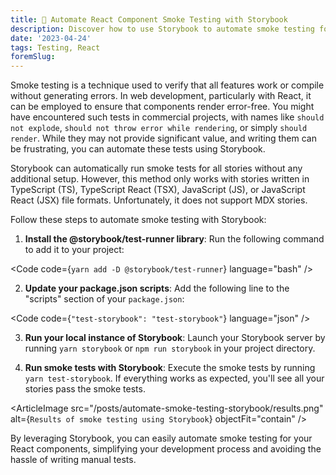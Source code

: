 ```yaml
---
title: 🌟 Automate React Component Smoke Testing with Storybook
description: Discover how to use Storybook to automate smoke testing for your React components, eliminating the need for manual testing and streamlining your development process.
date: '2023-04-24'
tags: Testing, React
foremSlug: 
---
```


Smoke testing is a technique used to verify that all features work or compile without generating errors. In web development, particularly with React, it can be employed to ensure that components render error-free. You might have encountered such tests in commercial projects, with names like `should not explode`, `should not throw error while rendering`, or simply `should render`. While they may not provide significant value, and writing them can be frustrating, you can automate these tests using Storybook.

Storybook can automatically run smoke tests for all stories without any additional setup. However, this method only works with stories written in TypeScript (TS), TypeScript React (TSX), JavaScript (JS), or JavaScript React (JSX) file formats. Unfortunately, it does not support MDX stories.

Follow these steps to automate smoke testing with Storybook:

1. **Install the @storybook/test-runner library**: Run the following command to add it to your project:

<Code code={`yarn add -D @storybook/test-runner`} language="bash" />

2. **Update your package.json scripts**: Add the following line to the "scripts" section of your `package.json`:

<Code code={`"test-storybook": "test-storybook"`} language="json" />

3. **Run your local instance of Storybook**: Launch your Storybook server by running `yarn storybook` or `npm run storybook` in your project directory.

4. **Run smoke tests with Storybook**: Execute the smoke tests by running `yarn test-storybook`. If everything works as expected, you'll see all your stories pass the smoke tests.

<ArticleImage src="/posts/automate-smoke-testing-storybook/results.png" alt={`Results of smoke testing using Storybook`} objectFit="contain" />

By leveraging Storybook, you can easily automate smoke testing for your React components, simplifying your development process and avoiding the hassle of writing manual tests.
